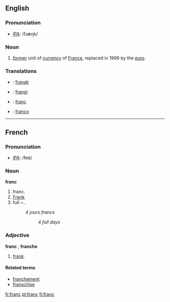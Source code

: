==English==
===Pronunciation===
*[[IPA]]: /fɹæŋk/
===Noun===
# [[former]] unit of [[currency]] of [[France]], replaced in 1999 by the [[euro]].
===Translations===
*{{hr}}: [[franak]]
*{{fi}}: [[frangi]]
*{{fr}}: [[franc#French|franc]] {{m}}
*{{it}}: [[franco]] {{m}}

----

==French==
===Pronunciation===
*[[IPA]]: /fʀɑ̃/
===Noun===
'''franc''' {{m}}
# franc.
# [[Frank]].
# full ~ .
#:''4 jours francs''
#::''4 full days''
===Adjective===
'''franc''' {{m}}, '''franche''' {{f}}
# [[frank]].
====Related terms====
*[[franchement]]
*[[franschise]]

[[fr:franc]]
[[pl:franc]]
[[fi:franc]]